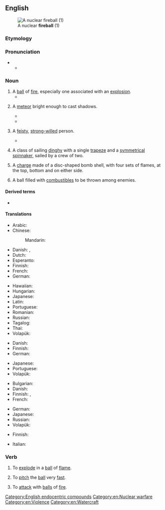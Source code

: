 ==English==
[[File:Operation_Upshot-Knothole_-_Badger_001.jpg|thumb|A nuclear '''fireball''' (1)]]

===Etymology===
{{compound|en|fire|ball}}

===Pronunciation===
* {{IPA|en|/ˈfaɪ.ə(ɹ)ˌbɔːl/}}
** {{audio|en|LL-Q1860 (eng)-Vealhurl-fireball.wav|Audio (RP)}}

===Noun===
{{en-noun}}

# A [[ball]] of [[fire]], especially one associated with an [[explosion]].
#* {{quote-av|en|author=Drachinifel|title=The Drydock - Episode 137|date=14 March 2021|url=https://www.youtube.com/watch?v=jqTsYl0qsrw|archiveurl=https://web.archive.org/web/20221108010612/https://www.youtube.com/watch?v=jqTsYl0qsrw|archivedate=8 November 2022|accessdate=12 November 2022|time=1:05:17|text=At the time of ''this photo'', Royal Marine Gunner Bryan Gasson is ''pretty much dead center'' in this photo, and yes, that means HE IS LITERALLY INSIDE THAT SOCKING GREAT '''FIREBALL''' as the magazines detonate.}}
# {{lb|en|astronomy}} A [[meteor]] bright enough to cast shadows.
#: {{syn|en|bolis}}
#: {{cot|en|comet|meteorite}}
#* {{quote-book|en|year=2003 |title=Perilous Planet Earth: Catastrophes and Catastrophism Through the Ages |author= Trevor Palmer, Paul D. Taylor, Robert N. Brandon |page= |ISBN=0521819288 |passage=In January 1999, a '''fireball''' exploded over Alaska. }}
#* {{quote-book|en|year=2005 |title=The Mystery of the Tunguska '''Fireball''' |author=Surendra Verma |page=234 |ISBN=184046447X |passage=Moments later a second satellite records a '''fireball''' exploding in the clouded sky. }}
# {{lb|en|figurative}} A [[feisty]], [[strong-willed]] person.
#* {{quote-book|en|date=23 February 2022|author=Jocelyn Samara D.|title=Rain|section=Comic 1475 - Tie the Knot|sectionurl=https://rain.thecomicseries.com/comics/1474|text="And Lydia's a sassy little '''fireball'''.  Today's her first day of first grade, and I'm just glad her teacher hasn't had to call."}}
# {{lb|en|sailing}} A class of sailing [[dinghy]] with a single [[trapeze]] and a [[symmetrical]] [[spinnaker]], sailed by a crew of two.
# {{lb|en|heraldiccharge}} A [[charge]] made of a disc-shaped bomb shell, with four sets of flames, at the top, bottom and on either side.
# {{lb|en|military|historical}} A ball filled with [[combustible]]s to be thrown among enemies.

====Derived terms====
* {{l|en|fireballer}}

====Translations====
{{trans-top|a ball of fire}}
* Arabic: {{t|ar|كُرَة نَارِيَّة|f|tr=kura nāriyya}}
* Chinese:
*: Mandarin: {{t-needed|cmn}}
* Danish: {{t|da|ildkugle|c}}, {{t|da|kuglelyn|n}}
* Dutch: {{t+|nl|vuurbol|m}}
* Esperanto: {{t|eo|fajropilko}}
* Finnish: {{t+|fi|tulipallo}}
* French: {{t+|fr|boule de feu|f}}
* German: {{t+|de|Feuerball|m}}
{{trans-mid}}
* Hawaiian: {{t|haw|pōpōahi}}
* Hungarian: {{t+|hu|tűzgolyó}}
* Japanese: {{t+|ja|火球|tr=かきゅう, kakyū}}
* Latin: {{t|la|[[igneus]] [[nōdus]]|m}}
* Portuguese: {{t|pt|[[bola]] [[de]] [[fogo]]|f}}
* Romanian: {{t|ro|minge de foc|f}}
* Russian: {{t|ru|[[о́гненный]] [[шар]]|m}}
* Tagalog: {{t|tl|pabilog na apoy}}
* Thai: {{t|th|ลูกไฟ}}
* Volapük: {{t|vo|filaglöp}}
{{trans-bottom}}

{{trans-top|an explosion that results in a fireball}}
* Danish: {{t|da|ildkugle|c}}
* Finnish: {{t+|fi|tulipallo}}
* German: {{t+|de|Feuerball|m}}
{{trans-mid}}
* Japanese: {{t+|ja|火球|tr=かきゅう, kakyū}}
* Portuguese: {{t|pt|[[bola]] [[de]] [[fogo]]|f}}
* Volapük: {{t|vo|filaglöp}}
{{trans-bottom}}

{{trans-top|a meteor bright enough to cast shadows}}
* Bulgarian: {{t|bg|метеор|m|sc=Cyrl}}
* Danish: {{t+|da|meteor|c}}
* Finnish: {{t+|fi|bolidi}}, {{t+|fi|tulipallo}}
* French: {{t+|fr|bolide|m}}
{{trans-mid}}
* German: {{t+|de|Feuerball|m}}
* Japanese: {{t+|ja|火球|tr=かきゅう, kakyū}}
* Russian: {{t+|ru|боли́д|m}}
* Volapük: {{t|vo|filaglöp meteorik}}
{{trans-bottom}}

{{trans-top|a class of sailing dinghy}}
* Finnish: {{t|fi|fireball-[[jolla]]}}
{{trans-mid}}
{{trans-bottom}}

{{checktrans-top}}
* Italian: {{t-check|it|palla di fuoco|f}}
{{trans-mid}}
{{trans-bottom}}

===Verb===
{{en-verb}}

# {{lb|en|intransitive}} To [[explode]] in a [[ball]] of [[flame]].
#: {{ux|en|The car swerved off a road, hit a wall, and '''fireballed''' as the petrol tank exploded.}}
# {{lb|en|baseball}} To [[pitch]] the [[ball]] very [[fast]].
# {{lb|en|transitive|fantasy}} To [[attack]] with [[ball]]s of [[fire]].

[[Category:English endocentric compounds]]
[[Category:en:Nuclear warfare]]
[[Category:en:Violence]]
[[Category:en:Watercraft]]
{{c|en|Fire}}